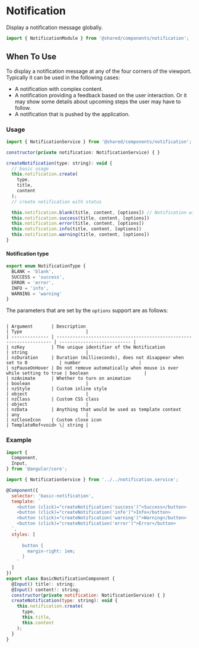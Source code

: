 <!-- Custom-MDX-Documentation.mdx -->

# Notification

Display a notification message globally.

```javascript
import { NotificationModule } from '@shared/components/notification';
```

## When To Use

To display a notification message at any of the four corners of the viewport. Typically it can be used in the following cases:

- A notification with complex content.
- A notification providing a feedback based on the user interaction. Or it may show some details about upcoming steps the user may have to follow.
- A notification that is pushed by the application.

### Usage

<Story id="notification--basic" />

```javascript
import { NotificationService } from '@shared/components/notification';

constructor(private notification: NotificationService) { }

createNotification(type: string): void {
  // basic usage
  this.notification.create(
    type,
    title,
    content
  );
  // create notification with status

  this.notification.blank(title, content, [options]) // Notification without icon
  this.notification.success(title, content, [options])
  this.notification.error(title, content, [options])
  this.notification.info(title, content, [options])
  this.notification.warning(title, content, [options])
}
```

#### Notification type

```javascript
export enum NotificationType {
  BLANK = 'blank',
  SUCCESS = 'success',
  ERROR = 'error',
  INFO = 'info',
  WARNING = 'warning'
}
```

The parameters that are set by the `options` support are as follows:

```

| Argument       | Description                                                          | Type                        |
| -------------- | -------------------------------------------------------------------- | --------------------------- |
| nzKey          | The unique identifier of the Notification                            | string                      |
| nzDuration     | Duration (milliseconds), does not disappear when set to 0            | number                      |
| nzPauseOnHover | Do not remove automatically when mouse is over while setting to true | boolean                     |
| nzAnimate      | Whether to turn on animation                                         | boolean                     |
| nzStyle        | Custom inline style                                                  | object                      |
| nzClass        | Custom CSS class                                                     | object                      |
| nzData         | Anything that would be used as template context                      | any                         |
| nzCloseIcon    | Custom close icon                                                    | TemplateRef<void> \| string |
```

### Example

```javascript
import {
  Component,
  Input,
} from '@angular/core';

import { NotificationService } from '../../notification.service';

@Component({
  selector: 'basic-notification',
  template: `
    <button (click)="createNotification('success')">Success</button>
    <button (click)="createNotification('info')">Info</button>
    <button (click)="createNotification('warning')">Warning</button>
    <button (click)="createNotification('error')">Error</button>
  `,
  styles: [
    `
      button {
        margin-right: 1em;
      }
    `
  ]
})
export class BasicNotificationComponent {
  @Input() title!: string;
  @Input() content!: string;
  constructor(private notification: NotificationService) { }
  createNotification(type: string): void {
    this.notification.create(
      type,
      this.title,
      this.content
    );
  }
}

```
